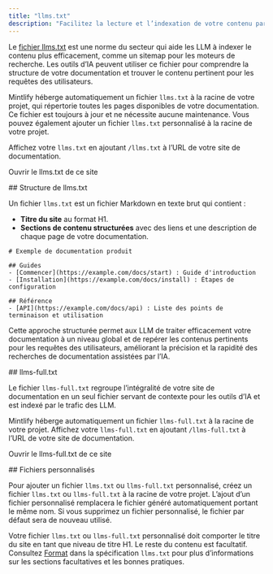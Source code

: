 ```yaml
---
title: "llms.txt"
description: "Facilitez la lecture et l’indexation de votre contenu par les LLMs"
---
```



Le [fichier llms.txt](https://llmstxt.org) est une norme du secteur qui aide les LLM à indexer le contenu plus efficacement, comme un sitemap pour les moteurs de recherche. Les outils d’IA peuvent utiliser ce fichier pour comprendre la structure de votre documentation et trouver le contenu pertinent pour les requêtes des utilisateurs.

Mintlify héberge automatiquement un fichier `llms.txt` à la racine de votre projet, qui répertorie toutes les pages disponibles de votre documentation. Ce fichier est toujours à jour et ne nécessite aucune maintenance. Vous pouvez également ajouter un fichier `llms.txt` personnalisé à la racine de votre projet.

Affichez votre `llms.txt` en ajoutant `/llms.txt` à l’URL de votre site de documentation.

<PreviewButton href="https://mintlify.com/docs/llms.txt">Ouvrir le llms.txt de ce site</PreviewButton>


<div id="llmstxt-structure">
  ## Structure de llms.txt
</div>

Un fichier `llms.txt` est un fichier Markdown en texte brut qui contient :

* **Titre du site** au format H1.
* **Sections de contenu structurées** avec des liens et une description de chaque page de votre documentation.

```mdx Example llms.txt
# Exemple de documentation produit

## Guides
- [Commencer](https://example.com/docs/start) : Guide d'introduction
- [Installation](https://example.com/docs/install) : Étapes de configuration

## Référence
- [API](https://example.com/docs/api) : Liste des points de terminaison et utilisation
```

Cette approche structurée permet aux LLM de traiter efficacement votre documentation à un niveau global et de repérer les contenus pertinents pour les requêtes des utilisateurs, améliorant la précision et la rapidité des recherches de documentation assistées par l’IA.


<div id="llms-fulltxt">
  ## llms-full.txt
</div>

Le fichier `llms-full.txt` regroupe l’intégralité de votre site de documentation en un seul fichier servant de contexte pour les outils d’IA et est indexé par le trafic des LLM.

Mintlify héberge automatiquement un fichier `llms-full.txt` à la racine de votre projet. Affichez votre `llms-full.txt` en ajoutant `/llms-full.txt` à l’URL de votre site de documentation.

<PreviewButton href="https://mintlify.com/docs/llms-full.txt">Ouvrir le llms-full.txt de ce site</PreviewButton>

<div id="custom-files">
  ## Fichiers personnalisés
</div>

Pour ajouter un fichier `llms.txt` ou `llms-full.txt` personnalisé, créez un fichier `llms.txt` ou `llms-full.txt` à la racine de votre projet. L’ajout d’un fichier personnalisé remplacera le fichier généré automatiquement portant le même nom. Si vous supprimez un fichier personnalisé, le fichier par défaut sera de nouveau utilisé.

Votre fichier `llms.txt` ou `llms-full.txt` personnalisé doit comporter le titre du site en tant que niveau de titre H1. Le reste du contenu est facultatif. Consultez [Format](https://llmstxt.org/#format) dans la spécification `llms.txt` pour plus d’informations sur les sections facultatives et les bonnes pratiques.